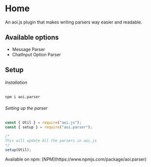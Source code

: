 # Home

An aoi.js plugin that makes writing parsers way easier and readable.

## Available options

-   Message Parser
-   ChatInput Option Parser

## Setup

###### Installation

```sh copy
npm i aoi.parser
```

###### Setting up the parser

```js copy
const { Util } = require("aoi.js");
const { setup } = require("aoi.parser");

/*
This will update All the parsers in aoi.js
*/
setup(Util);
```


<Callout emoji="📦">
	Available on npm: [NPM](https://www.npmjs.com/package/aoi.parser)
</Callout>

